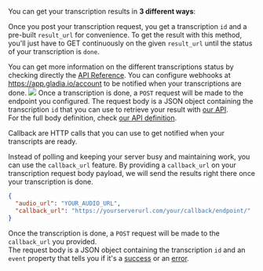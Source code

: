 You can get your transcription results in **3 different ways**: 

<AccordionGroup>
  <Accordion icon="repeat" title="Polling">

  Once you post your transcription request, you get a transcription `id` and a pre-built `result_url` for convenience.
  To get the result with this method, you'll just have to GET continuously on the given `result_url` until the status
  of your transcription is `done`.


  You can get more information on the different transcriptions status by checking directly the [API Reference](/api-reference/).
  </Accordion>
  <Accordion icon="webhook" title="Webhook">
  You can configure webhooks at https://app.gladia.io/account to be notified when your transcriptions are done.
  <img src='/assets/images/webhooks-1.png'/>
  Once a transcription is done, a `POST` request will be made to the endpoint you configured. The request body is a JSON object containing the transcription `id` that you can use to retrieve your result with [our API](/api-reference/v2/transcription/get).  
  For the full body definition, check [our API definition](/api-reference/v2/pre-recorded/webhook/success).  
  </Accordion>
  <Accordion icon="diagram-project" title="Callback URL">

  Callback are HTTP calls that you can use to get notified when your transcripts are ready.

  Instead of polling and keeping your server busy and maintaining work, you can use the `callback_url` feature.
  By providing a `callback_url` on your transcription request body payload, we will send the results right there once 
  your transcription is done.

  ```json
  {
    "audio_url": "YOUR_AUDIO_URL",
    "callback_url": "https://yourserverurl.com/your/callback/endpoint/"
  }
  ```

  Once the transcription is done, a `POST` request will be made to the `callback_url` you provided.  
  The request body is a JSON object containing the transcription `id` and an `event` property that tells you if it's a [success](/api-reference/v2/pre-recorded/callback/success) or an [error](/api-reference/v2/pre-recorded/callback/error).
  </Accordion>
</AccordionGroup>